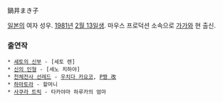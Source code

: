 鍋井まき子

[[일본]]의 여자 성우. [[1981년]] [[2월 13일]]생. 마우스 프로덕션 소속으로 [[가가와]] 현 출신.

=== 출연작 ===
 * [[세토의 신부]] - [세토 렌]
 * [[신의 인형]] - [세노 치하야]
 * [[천체전사 선레드]] - [[우치다 카요코]], [[P짱 改]]
 * [[하마토라]] - 할머니
 * [[사쿠라 트릭]] - 타카야마 하루카의 엄마
